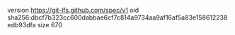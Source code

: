 version https://git-lfs.github.com/spec/v1
oid sha256:dbcf7b323cc600dabbae6cf7c814a9734aa9af16af5a83e158612238edb93dfa
size 670
